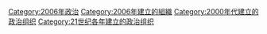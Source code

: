 {{Cat topic in year|topic=建立的政治组织|year=2006}}

[[Category:2006年政治|Category:2006年政治]]
[[Category:2006年建立的組織|Category:2006年建立的組織]]
[[Category:2000年代建立的政治组织|Category:2000年代建立的政治组织]]
[[Category:21世纪各年建立的政治组织|Category:21世纪各年建立的政治组织]]